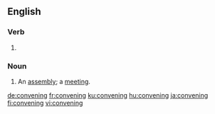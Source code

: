==English==

===Verb===
{{head|en|present participle}}

# {{present participle of|convene|lang=en|nocat=1}}

===Noun===
{{en-noun}}

# An [[assembly]]; a [[meeting]].

[[de:convening]]
[[fr:convening]]
[[ku:convening]]
[[hu:convening]]
[[ja:convening]]
[[fi:convening]]
[[vi:convening]]